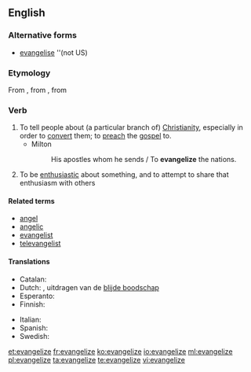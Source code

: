 ==English==

===Alternative forms===
* [[evangelise]] ''(not US)

===Etymology===
From {{etyl|fro}} {{term|évangéliser|lang=la}}, from {{etyl|la}} {{term|evangelizare|lang=la}}, from {{etyl|grc}} {{term| εὐαγγελίζω |tr=euangelizesthai|lang=grc}}

===Verb===
{{en-verb|evangeliz|ing}}

# To tell people about (a particular branch of) [[Christianity]], especially in order to [[convert]] them; to [[preach]] the [[gospel]] to.
#* Milton
#*: His apostles whom he sends / To '''evangelize''' the nations.
# To be [[enthusiastic]] about something, and to attempt to share that enthusiasm with others

====Related terms====
* [[angel]]
* [[angelic]]
* [[evangelist]]
* [[televangelist]]

====Translations====
{{trans-top|tell people about Christianity}}
* Catalan: {{t+|ca|evangelitzar}}
* Dutch: {{t-|nl|evangeliseren}}, uitdragen van de [[blijde boodschap]]
* Esperanto: {{t-|eo|evangeligi}}
* Finnish: {{t-|fi|evankelioida}}
{{trans-mid}}
* Italian: {{t+|it|evangelizzare}}
* Spanish: {{t-|es|evangelizar}}
* Swedish: {{t-|sv|evangelisera}}
{{trans-bottom}}

[[et:evangelize]]
[[fr:evangelize]]
[[ko:evangelize]]
[[io:evangelize]]
[[ml:evangelize]]
[[pl:evangelize]]
[[ta:evangelize]]
[[te:evangelize]]
[[vi:evangelize]]